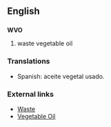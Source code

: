 ==English==

==={{initialism}}===
'''WVO'''

# waste vegetable oil

===Translations===
{{rfc-level|Translations at L3+ (AutoFormat would have corrected level of Translations)}}
*Spanish: aceite vegetal usado.

===External links===
* [[w:Waste|Waste]]
* [[w:Vegetable oil|Vegetable Oil]]